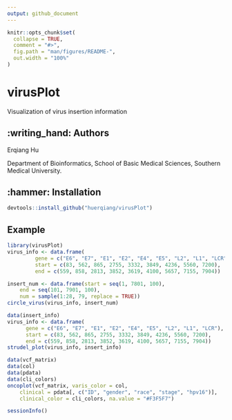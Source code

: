 ```yaml
---
output: github_document
---
```


<!-- README.md is generated from README.Rmd. Please edit that file -->

```r
knitr::opts_chunk$set(
  collapse = TRUE,
  comment = "#>",
  fig.path = "man/figures/README-",
  out.width = "100%"
)
```


# virusPlot

<!-- badges: start -->
<!-- badges: end -->
Visualization of virus insertion information

## :writing_hand: Authors
Erqiang Hu

 Department of Bioinformatics, School of Basic Medical Sciences, Southern Medical University.



##  :hammer: Installation
```r
devtools::install_github("huerqiang/virusPlot")
```

## Example

```r
library(virusPlot)
virus_info <- data.frame(
         gene = c("E6", "E7", "E1", "E2", "E4", "E5", "L2", "L1", "LCR"),
         start = c(83, 562, 865, 2755, 3332, 3849, 4236, 5560, 7200),
         end = c(559, 858, 2813, 3852, 3619, 4100, 5657, 7155, 7904))

insert_num <- data.frame(start = seq(1, 7801, 100),
    end = seq(101, 7901, 100),
    num = sample(1:28, 79, replace = TRUE))
circle_virus(virus_info, insert_num)
```

```r
data(insert_info)
virus_info <- data.frame(
      gene = c("E6", "E7", "E1", "E2", "E4", "E5", "L2", "L1", "LCR"),
      start = c(83, 562, 865, 2755, 3332, 3849, 4236, 5560, 7200),
      end = c(559, 858, 2813, 3852, 3619, 4100, 5657, 7155, 7904))
strudel_plot(virus_info, insert_info)
```

```r
data(vcf_matrix)
data(col)
data(pdata)
data(cli_colors)
oncoplot(vcf_matrix, varis_color = col, 
    clinical = pdata[, c("ID", "gender", "race", "stage", "hpv16")], 
    clinical_color = cli_colors, na.value = "#F3F5F7")
```

```r
sessionInfo()
```


